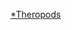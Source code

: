 {{WPSS-cat}}
{{Stub Category|article=[[獸腳亞目|獸腳亞目]]|newstub=theropod-stub|category=獸腳亞目}}
{{Hiddencat}}
[[Category:恐龍小作品|*Theropods]]